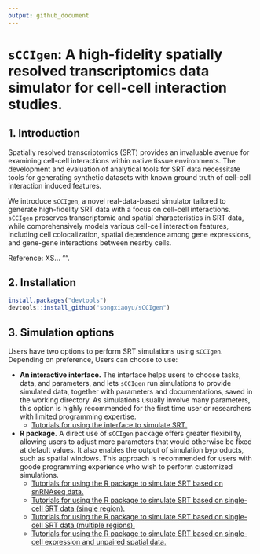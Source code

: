 ```yaml
---
output: github_document
---
```

<!-- README.md is generated from README.Rmd. Please edit that file -->

# `sCCIgen`: A high-fidelity spatially resolved transcriptomics data simulator for cell-cell interaction studies.

## 1. Introduction

Spatially resolved transcriptomics (SRT) provides an invaluable avenue for examining cell-cell interactions within native tissue environments. The development and evaluation of analytical tools for SRT data necessitate tools for generating synthetic datasets with known ground truth of cell-cell interaction induced features. 

We introduce `sCCIgen`, a novel real-data-based simulator tailored to generate high-fidelity SRT data with a focus on cell-cell interactions. `sCCIgen` preserves transcriptomic and spatial characteristics in SRT data, while comprehensively models various cell-cell interaction features, including cell colocalization, spatial dependence among gene expressions, and gene-gene interactions between nearby cells. 

Reference: XS... "". 

## 2. Installation

```r
install.packages("devtools")
devtools::install_github("songxiaoyu/sCCIgen")
```

## 3. Simulation options

Users have two options to perform SRT simulations using `sCCIgen`. Depending on preference, Users can choose to use:

  - **An interactive interface.** The interface helps users to choose tasks, data, and parameters, and lets `sCCIgen` run simulations to provide simulated data, together with parameters and documentations, saved in the working directory. As simulations usually involve many parameters, this option is highly recommended for the first time user or researchers with limited programming expertise. 
    - [Tutorials for using the interface to simulate SRT.](https://songxiaoyu.github.io/sCCIgen/articles/Interface.html)
  - **R package.** A direct use of `sCCIgen` package offers greater flexibility, allowing users to adjust more parameters that would otherwise be fixed at default values. It also enables the output of simulation byproducts, such as spatial windows. This approach is recommended for users with goode programming experience who wish to perform customized simulations.
    - [Tutorials for using the R package to simulate SRT based on snRNAseq data.](https://songxiaoyu.github.io/sCCIgen/articles/Rpackage_snRNAseq.html)
    - [Tutorials for using the R package to simulate SRT based on single-cell SRT data (single region).](https://songxiaoyu.github.io/sCCIgen/articles/Rpackage_SRT_region.html)
    - [Tutorials for using the R package to simulate SRT based on single-cell SRT data (multiple regions).](https://songxiaoyu.github.io/sCCIgen/articles/Rpackage_SRT.html)
    - [Tutorials for using the R package to simulate SRT based on single-cell expression and unpaired spatial data.](https://songxiaoyu.github.io/sCCIgen/articles/Rpackage_unpaired.html)
  
